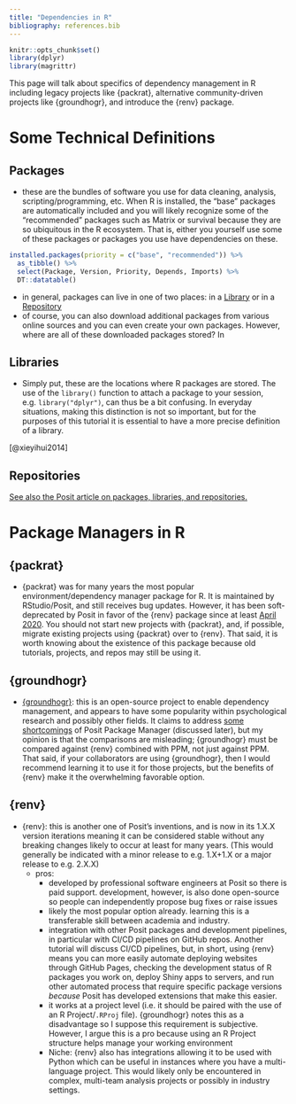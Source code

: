 ```yaml
---
title: "Dependencies in R"
bibliography: references.bib
---
```


```r
knitr::opts_chunk$set()
library(dplyr)
library(magrittr)
```

This page will talk about specifics of dependency management in R including legacy projects like {packrat}, alternative community-driven projects like {groundhogr}, and introduce the {renv} package.

# Some Technical Definitions


## Packages

-   these are the bundles of software you use for data cleaning, analysis, scripting/programming, etc. When R is installed, the "base" packages are automatically included and you will likely recognize some of the "recommended" packages such as Matrix or survival because they are so ubiquitous in the R ecosystem. That is, either you yourself use some of these packages or packages you use have dependencies on these.

```r
installed.packages(priority = c("base", "recommended")) %>%
  as_tibble() %>%
  select(Package, Version, Priority, Depends, Imports) %>%
  DT::datatable()
```

- in general, packages can live in one of two places: in a [Library](#libraries) or in a [Repository](#repositories)
-   of course, you can also download additional packages from various online sources and you can even create your own packages. However, where are all of these downloaded packages stored? In 

## Libraries {#libraries}

-   Simply put, these are the locations where R packages are stored. The use of the `library()` function to attach a package to your session, e.g. `library("dplyr")`, can thus be a bit confusing. In everyday situations, making this distinction is not so important, but for the purposes of this tutorial it is essential to have a more precise definition of a library.

[@xieyihui2014]

## Repositories {#repositories}


[See also the Posit article on packages, libraries, and repositories.](https://solutions.posit.co/envs-pkgs/repos_and_libs/)

# Package Managers in R

## {packrat}

-   {packrat} was for many years the most popular environment/dependency manager package for R. It is maintained by RStudio/Posit, and still receives bug updates. However, it has been soft-deprecated by Posit in favor of the {renv} package since at least [April 2020](https://github.com/rstudio/packrat/commit/90520e2247f65b2b9fb21bfa804444bd5ab2b78c). You should not start new projects with {packrat}, and, if possible, migrate existing projects using {packrat} over to {renv}. That said, it is worth knowing about the existence of this package because old tutorials, projects, and repos may still be using it.

## {groundhogr}

-   [{groundhogr}](https://groundhogr.com/): this is an open-source project to enable dependency management, and appears to have some popularity within psychological research and possibly other fields. It claims to address [some shortcomings](https://groundhogr.com/p3m/) of Posit Package Manager (discussed later), but my opinion is that the comparisons are misleading; {groundhogr} must be compared against {renv} combined with PPM, not just against PPM. That said, if your collaborators are using {groundhogr}, then I would recommend learning it to use it for those projects, but the benefits of {renv} make it the overwhelming favorable option.

## {renv}

-   {renv}: this is another one of Posit's inventions, and is now in its 1.X.X version iterations meaning it can be considered stable without any breaking changes likely to occur at least for many years. (This would generally be indicated with a minor release to e.g. 1.X+1.X or a major release to e.g. 2.X.X)
    -   pros:
        -   developed by professional software engineers at Posit so there is paid support. development, however, is also done open-source so people can independently propose bug fixes or raise issues
        -   likely the most popular option already. learning this is a transferable skill between academia and industry.
        -   integration with other Posit packages and development pipelines, in particular with CI/CD pipelines on GitHub repos. Another tutorial will discuss CI/CD pipelines, but, in short, using {renv} means you can more easily automate deploying websites through GitHub Pages, checking the development status of R packages you work on, deploy Shiny apps to servers, and run other automated process that require specific package versions *because* Posit has developed extensions that make this easier.
        -   it works at a project level (i.e. it should be paired with the use of an R Project/`.RProj` file). {groundhogr} notes this as a disadvantage so I suppose this requirement is subjective. However, I argue this is a pro because using an R Project structure helps manage your working environment
        -   Niche: {renv} also has integrations allowing it to be used with Python which can be useful in instances where you have a multi-language project. This would likely only be encountered in complex, multi-team analysis projects or possibly in industry settings.
